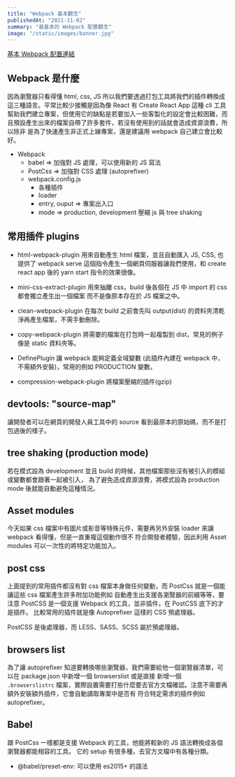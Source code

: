 ```yaml
---
title: "Webpack 基本觀念"
publishedAt: "2021-11-02"
summary: "最基本的 Webpack 配置觀念"
image: "/static/images/banner.jpg"
---
```


[基本 Webpack 配置連結](https://github.com/lemon14454/webpack-practice)

## Webpack 是什麼

因為瀏覽器只看得懂 html, css, JS 所以我們要透過打包工具將我們的插件轉換成
這三種語言。平常比較少接觸是因為像 React 有 Create React App 這種 cli
工具幫助我們建立專案，但使用它的缺點是若要加入一些客製化的設定會比較困難，而
且預設產生出來的檔案自帶了許多套件，若沒有使用到的話就會造成資源浪費，所以除非
是為了快速產生非正式上線專案，還是建議用 webpack 自己建立會比較好。

- Webpack
  - babel => 加強對 JS 處理，可以使用新的 JS 寫法
  - PostCss => 加強對 CSS 處理 (autoprefixer)
  - webpack.config.js
    - 各種插件
    - loader
    - entry, ouput => 專案出入口
    - mode => production, development 壓縮 js 與 tree shaking

## 常用插件 plugins

- html-webpack-plugin 用來自動產生 html 檔案，並且自動匯入 JS, CSS, 也提供了 webpack serve
  這個指令產生一個網頁伺服器讓我們使用，和 create react app 後的 yarn start 指令的效果很像。

- mini-css-extract-plugin 用來抽離 css，build 後各個在 JS 中 import 的 css 都會獨立產生出一個檔案
  而不是像原本存在於 JS 檔案之中。

- clean-webpack-plugin 在每次 build 之前會先叫 output(dist) 的資料夾清乾淨再產生檔案，不需手動刪除。

- copy-webpack-plugin 將需要的檔案在打包時一起複製到 dist，常見的例子像是 static 資料夾等。

- DefinePlugin 讓 webpack 能夠定義全域變數 (此插件內建在 webpack 中，不需額外安裝)，常用的例如 PRODUCTION 變數。

- compression-webpack-plugin 將檔案壓縮的插件(gzip)

## devtools: "source-map"

讓開發者可以在網頁的開發人員工具中的 source 看到最原本的原始碼，而不是打包過後的樣子。

## tree shaking (production mode)

若在模式設為 development 並且 build 的時候，其他檔案那些沒有被引入的模組或變數都會跟著一起被引入，
為了避免造成資源浪費，將模式設為 production mode 後就能自動避免這種情況。

## Asset modules

今天如果 css 檔案中有圖片或影音等特殊元件，需要再另外安裝 loader 來讓 webpack 看得懂，但是一直重複這個動作很不
符合開發者體驗，因此利用 Asset modules 可以一次性的將特定功能加入。

## post css

上面提到的常用插件都沒有對 css 檔案本身做任何變動，而 PostCss 就是一個能讓這些 css 檔案產生許多附加功能例如
自動產生出支援各瀏覽器的前綴等等，要注意 PostCSS 是一個支援 Webpack 的工具，並非插件，在 PostCSS 底下的才是插件。
比較常用的插件就是像 Autoprefixer 這樣的 CSS 預處理器。

PostCSS 是後處理器，而 LESS、SASS、SCSS 屬於預處理器。

## browsers list

為了讓 autoprefixer 知道要轉換哪些瀏覽器，我們需要給他一個瀏覽器清單，可以在 package.json 中新增一個 browserslist 或是直接
新增一個 `.browserslistrc` 檔案，實際設置需要打些什麼要去官方文檔確認。注意不需要再額外安裝額外插件，它會自動讀取專案中是否有
符合特定需求的插件例如 autoprefixer。

## Babel

跟 PostCss 一樣都是支援 Webpack 的工具，他能將較新的 JS 語法轉換成各個瀏覽器都能相容的工具。
它的 setup 有很多種，去官方文檔中有各種分類。

- @babel/preset-env: 可以使用 es2015+ 的語法

